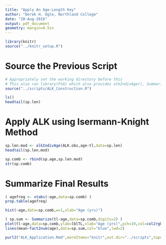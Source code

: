 ```yaml
---
title: "Apply An Age-Length Key"
author: "Derek H. Ogle, Northland College"
date: "20-Aug-2016"
output: pdf_document
geometry: margin=0.5in
---
```


```r
library(knitr)
source("../knitr_setup.R")
```

# Source the Previous Script
\vspace{-12pt}
```r
# Appropriately set the working directory before this
# This also ran library(FSA) which also provides alkIndivAge(), Summarize(), hist()
source("../scripts/ALK_Construction.R")
```
\vspace{-24pt}
```r
ls()
headtail(sp.len)
```

# Apply ALK using Isermann-Knight Method
```r
sp.len.mod <- alkIndivAge(ALK.obs,age~tl,data=sp.len)
headtail(sp.len.mod)
```

```r
sp.comb <- rbind(sp.age,sp.len.mod)
str(sp.comb)
```

# Summarize Final Results
```r
( agefreq <- xtabs(~age,data=sp.comb) )
prop.table(agefreq)
```
\newpage
```r
hist(~age,data=sp.comb,w=1,xlab="Age (yrs)")
```
```r
( sp.sum <- Summarize(tl~age,data=sp.comb,digits=2) )
plot(tl~age,data=sp.comb,ylab=lblTL,xlab="Age (yrs)",pch=19,col=col2rgbt("black",0.1))
lines(mean~fact2num(age),data=sp.sum,col="blue",lwd=2)
```

```r
purl2("ALK_Application.Rmd",moreItems="knitr",out.dir="../scripts",topnotes="AFS Kansas City 20-Aug-16")
```
